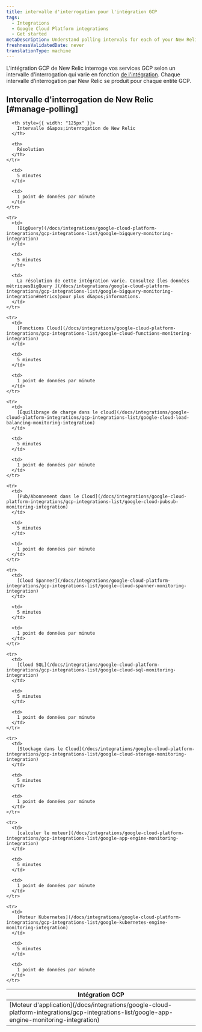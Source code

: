 ```yaml
---
title: intervalle d'interrogation pour l'intégration GCP
tags:
  - Integrations
  - Google Cloud Platform integrations
  - Get started
metaDescription: Understand polling intervals for each of your New Relic GCP integrations.
freshnessValidatedDate: never
translationType: machine
---
```


L&apos;intégration GCP de New Relic interroge vos services GCP selon un intervalle d&apos;interrogation qui varie en fonction [de l&apos;intégration](#manage-polling). Chaque intervalle d’interrogation par New Relic se produit pour chaque entité GCP.

## Intervalle d&apos;interrogation de New Relic [#manage-polling]

<table>
  <thead>
    <tr>
      <th style={{ width: "200px" }}>
        Intégration GCP
      </th>

      <th style={{ width: "125px" }}>
        Intervalle d&apos;interrogation de New Relic
      </th>

      <th>
        Résolution
      </th>
    </tr>
  </thead>

  <tbody>
    <tr>
      <td>
        [Moteur d&apos;application](/docs/integrations/google-cloud-platform-integrations/gcp-integrations-list/google-app-engine-monitoring-integration)
      </td>

      <td>
        5 minutes
      </td>

      <td>
        1 point de données par minute
      </td>
    </tr>

    <tr>
      <td>
        [BigQuery](/docs/integrations/google-cloud-platform-integrations/gcp-integrations-list/google-bigquery-monitoring-integration)
      </td>

      <td>
        5 minutes
      </td>

      <td>
        La résolution de cette intégration varie. Consultez [les données métriquesBigQuery ](/docs/integrations/google-cloud-platform-integrations/gcp-integrations-list/google-bigquery-monitoring-integration#metrics)pour plus d&apos;informations.
      </td>
    </tr>

    <tr>
      <td>
        [Fonctions Cloud](/docs/integrations/google-cloud-platform-integrations/gcp-integrations-list/google-cloud-functions-monitoring-integration)
      </td>

      <td>
        5 minutes
      </td>

      <td>
        1 point de données par minute
      </td>
    </tr>

    <tr>
      <td>
        [Équilibrage de charge dans le cloud](/docs/integrations/google-cloud-platform-integrations/gcp-integrations-list/google-cloud-load-balancing-monitoring-integration)
      </td>

      <td>
        5 minutes
      </td>

      <td>
        1 point de données par minute
      </td>
    </tr>

    <tr>
      <td>
        [Pub/Abonnement dans le Cloud](/docs/integrations/google-cloud-platform-integrations/gcp-integrations-list/google-cloud-pubsub-monitoring-integration)
      </td>

      <td>
        5 minutes
      </td>

      <td>
        1 point de données par minute
      </td>
    </tr>

    <tr>
      <td>
        [Cloud Spanner](/docs/integrations/google-cloud-platform-integrations/gcp-integrations-list/google-cloud-spanner-monitoring-integration)
      </td>

      <td>
        5 minutes
      </td>

      <td>
        1 point de données par minute
      </td>
    </tr>

    <tr>
      <td>
        [Cloud SQL](/docs/integrations/google-cloud-platform-integrations/gcp-integrations-list/google-cloud-sql-monitoring-integration)
      </td>

      <td>
        5 minutes
      </td>

      <td>
        1 point de données par minute
      </td>
    </tr>

    <tr>
      <td>
        [Stockage dans le Cloud](/docs/integrations/google-cloud-platform-integrations/gcp-integrations-list/google-cloud-storage-monitoring-integration)
      </td>

      <td>
        5 minutes
      </td>

      <td>
        1 point de données par minute
      </td>
    </tr>

    <tr>
      <td>
        [calculer le moteur](/docs/integrations/google-cloud-platform-integrations/gcp-integrations-list/google-app-engine-monitoring-integration)
      </td>

      <td>
        5 minutes
      </td>

      <td>
        1 point de données par minute
      </td>
    </tr>

    <tr>
      <td>
        [Moteur Kubernetes](/docs/integrations/google-cloud-platform-integrations/gcp-integrations-list/google-kubernetes-engine-monitoring-integration)
      </td>

      <td>
        5 minutes
      </td>

      <td>
        1 point de données par minute
      </td>
    </tr>
  </tbody>
</table>